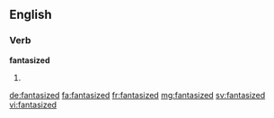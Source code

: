 ==English==

===Verb===
'''fantasized'''

# {{en-past of|fantasize}}

[[de:fantasized]]
[[fa:fantasized]]
[[fr:fantasized]]
[[mg:fantasized]]
[[sv:fantasized]]
[[vi:fantasized]]